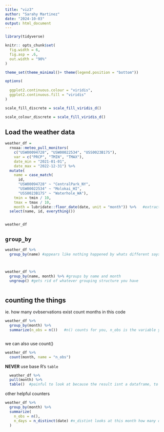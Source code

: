 ```yaml
---
title: "viz3"
author: "Sarahy Martinez"
date: "2024-10-03"
output: html_document
---
```


```r

library(tidyverse)

knitr:: opts_chunk$set(
  fig.width = 6,
  fig.asp = .6,
  out.width = "90%"
)

theme_set(theme_minimal()+ theme(legend.position = "bottom"))

options(
  
  ggplot2.continuous.colour = "viridis",
  ggplot2.continuous.fill = "viridis"
)

scale_fill_discrete = scale_fill_viridis_d()    

scale_colour_discrete = scale_fill_viridis_d() 

```


## Load the weather data

```r

weather_df = 
  rnoaa::meteo_pull_monitors(
    c("USW00094728", "USW00022534", "USS0023B17S"),
    var = c("PRCP", "TMIN", "TMAX"), 
    date_min = "2021-01-01",
    date_max = "2022-12-31") %>% 
  mutate(
    name = case_match(
      id, 
      "USW00094728" ~ "CentralPark_NY", 
      "USW00022534" ~ "Molokai_HI",
      "USS0023B17S" ~ "Waterhole_WA"),
    tmin = tmin / 10,
    tmax = tmax / 10,
    month = lubridate::floor_date(date, unit = "month")) %>%   #extract the month variable, lubridate package tidyverse adjacent says to get the floor of a date aned sort of round whatever date or pull the dates donwn to the nearest. month is rounded down
  select(name, id, everything())


weather_df

```


## ` group_by`

```r
weather_df %>% 
  group_by(name) #appears like nothing happened by whats different says groups name[3]



weather_df %>% 
  group_by(name, month) %>% #groups by name and month
  ungroup() #gets rid of whatever grouping structure you have 



```


## counting the things

ie. how many ovbservations exist 
count months in this code 

```r

weather_df %>% 
  group_by(month) %>% 
  summarize(n_obs = n())   #n() counts for you, n_obs is the variable you created and end result is a tibble 



```



we can also use count()


```r

weather_df %>% 
  count(month, name = "n_obs")
```

**NEVER** use base R's `table` 


```r
  weather_df %>% 
  pull(month) %>% 
  table()  #painful to look at because the result isnt a dataframe, to get to the table function 
```



other helpful counters 

```r
weather_df %>% 
  group_by(month) %>% 
  summarize(
    n_obs = n(),
    n_days = n_distinct(date) #n_distint looks at this month how many dated are distinct 
  )

```









